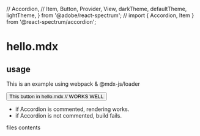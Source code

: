   // Accordion,
  // Item,
  Button,
  Provider,
  View,
  darkTheme,
  defaultTheme,
  lightTheme,
} from '@adobe/react-spectrum';
// import { Accordion, Item } from '@react-spectrum/accordion';

# hello.mdx

## usage

This is an example using webpack & @mdx-js/loader

<Button variant='cta'> This button in hello.mdx // WORKS WELL</Button>

- if Accordion is commented, rendering works.
- if Accordion is not commented, build fails.

<Accordion>
  <Item key='files' title='This Accordion in hello.mdx'>
    files contents
  </Item>
</Accordion>
